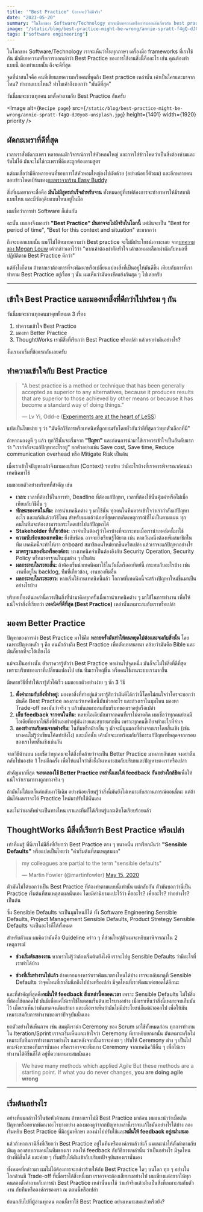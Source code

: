 ```yaml
---
title: '"Best Practice" (อาจจะ)ไม่มีจริง'
date: "2021-05-20"
summary: "ในโลกของ Software/Technology มักจะมีบทความหรือการบอกเล่าเกี่ยวกับ best practice จุดที่น่าสนใจคือ คนที่เขียนบทความเหล่านั้นหรือคนที่พูด best practice เหล่านั้น เค้าเป็นใคร? มาจากไหน? ทำงานแบบไหน? ทำไมมาถึงบอกว่า มันดีที่สุด"
image: "/static/blog/best-practice-might-be-wrong/annie-spratt-f4gQ-dJ0yo8-unsplash.jpg"
tags: ["software engineering"]
---
```


ในโลกของ Software/Technology เราจะเห็นว่าในทุกภาษา เครื่องมือ frameworks ที่เราใช้กัน
มักมีบทความหรือการบอกเล่าว่า Best Practice ของการใช้งานสิ่งนี้คืออะไร เช่น คุณต้องทำแบบนี้ ต้องทำแบบนั้น ถึงจะดีที่สุด

จุดที่น่าสนใจคือ คนที่เขียนบทความหรือคนที่พูดถึง Best practice เหล่านั้น เค้าเป็นใครและมาจากไหน? ทำงานแบบไหน? ทำไมเค้าถึงบอกว่า "มันดีที่สุด"

วันนี้ผมจะชวนทุกคน มาตั้งคำถามกับ Best Practice กันครับ

<Image
  alt={`Recipe page`}
  src={`/static/blog/best-practice-might-be-wrong/annie-spratt-f4gQ-dJ0yo8-unsplash.jpg`}
  height={1401}
  width={1920}
  priority
/>

## ผัดกะเพราที่ดีที่สุด

เวลาเราสั่งผัดกะเพรา หลายคนมักวิจารณ์การใส่หัวหอมใหญ่ และการใส่ข้าวโพดว่าเป็นสิ่งต้องห้ามและรับไม่ได้ มันจะไม่ใช่กะเพราที่ดีและถูกต้องตามสูตร

แต่ผมเชื่อว่ามีอีกหลายคนที่ชอบการใส่หัวหอมใหญ่ลงไปผัดด้วย (อย่างน้อยก็ตัวผม) และอีกหลายคนชอบข้าวโพดเบิร์นของ[กะเพราจากร้าน Easy Buddy](https://thestandard.co/easy-buddy/)

สิ่งที่ผมอยากจะสื่อคือ **มันไม่มีสูตรสำเร็จสำหรับจาน** ทั้งหมดอยู่ที่เชฟต้องการจะทำอาหารให้มีรสชาติแบบไหน และมีวัตถุดิบแบบไหนอยู่ในมือ

ผมเชื่อว่าการทำ Software ก็เช่นกัน

ฉะนั้น ผมเองจึงมองว่า **"Best Practice" มันอาจจะไม่มีจริงในโลกนี้** แต่มันจะเป็น "Best for period of time", "Best for this context and situation" ซะมากกว่า

ถึงจะบอกแบบนั้น ผมก็ไม่ได้หมายความว่า Best practice จะไม่มีประโยชน์เอาซะเลย จาก[บทความของ Megan Louw](https://www.thoughtworks.com/insights/blog/four-ways-kill-best-practice) เค้ากล่าวเอาไว้ว่า "หากเค้าต้องผ่าตัดหัวใจ เค้าขอหมอเลือกผ่าตัดกับหมอที่ปฏิบัติตาม Best Practice ดีกว่า"

แต่ยังไงก็ตาม ถ้าหากเราต้องการที่จะพัฒนาหรือเปลี่ยนแปลงสิ่งที่เป็นอยู่ให้มันดีขึ้น เทียบกับการที่เราทำตาม Best Practice อยู่เรื่อย ๆ นั้น ผมเห็นว่ามันคงขัดแย้งกันสุด ๆ ไปเลยครับ

---

## เข้าใจ Best Practice และมองหาสิ่งที่ดีกว่าไปพร้อม ๆ กัน

วันนี้ผมจะชวนทุกคนมาคุยทั้งหมด 3 เรื่อง

1. ทำความเข้าใจ Best Practice
2. มองหา Better Practice
3. ThoughtWorks เรามีสิ่งที่เรียกว่า Best Practice หรือเปล่า แล้วเราทำมันอย่างไร?

งั้นเรามาเริ่มที่ข้อแรกกันเลยครับ

## ทำความเข้าใจกับ Best Practice

> "A best practice is a method or technique that has been generally accepted
> as superior to any alternatives, because it produces results that are superior
> to those achieved by other means or because it has become a standard way of doing
> things."
>
> — Lv Yi, Odd-e ([Experiments are at the heart of LeSS](https://blog.odd-e.com/yilv/2020/12/experiments-are-at-the-heart-of-less.html))

แปลเป็นไทยง่าย ๆ ว่า "มันคือวิธีการหรือเทคนิคที่ถูกยอมรับโดยทั่วกันว่าดีที่สุดกว่าทุกตัวเลือกที่มี"

ถ้าหากมองดูดี ๆ แล้ว ทุกวิธีนั้นจะเริ่มจาก **"ปัญหา"** และก่อนการนำมาใช้เราควรเข้าใจเป็นอันดับแรกว่า "เรากำลังจะแก้ปัญหาอะไรอยู่" ยกตัวอย่างเช่น Save cost, Save time, Reduce communication overhead หรือ Mitigate Risk เป็นต้น

เมื่อเราเข้าใจปัญหาแล้วจึงมามองบริบท (Context) รอบข้าง ว่ามีอะไรบ้างที่เราควรพิจารณาก่อนนำเทคนิคมาใช้

ผมขอยกตัวอย่างบริบทที่สำคัญ เช่น

- **เวลา:** เวลาที่ต้องใช้ในการทำ, Deadline ที่ต้องแก้ปัญหา, เวลาที่ต้องใช้นั้นคุ้มค่าหรือไม่เมื่อเทียบกับวิธีอื่น ๆ
- **ทักษะของคนในทีม:** การนำเทคนิคต่าง ๆ มาใช้นั้น ทุกคนในทีมควรเข้าใจว่าเรากำลังแก้ปัญหาอะไร และแก้มันด้วยวิธีไหน สำหรับผมแล้วน้อยที่สุดหากเกิดเหตุการณ์ที่ไม่เป็นตามแผน ทุกคนในทีมจะต้องสามารถกระโดดเข้าไปแก้ปัญหาได้
- **Stakeholder ที่เกี่ยวข้อง:** เราจำเป็นต้องรู้ว่าใครบ้างที่จะกระทบเมื่อเรานำเทคนิคนี้มาใช้
- **ความซับซ้อนของเทคนิค:** ยิ่งซับซ้อน อาจจะยิ่งเรียนรู้ได้ยาก เช่น หากวันหนึ่งต้องเพิ่มสมาชิกในทีม เทคนิคนี้จะทำให้เรา onboard สมาชิกคนใหม่ยากขึ้นหรือเปล่า แล้วเราจะแก้ปัญหาอย่างไร
- **มาตรฐานของทีมหรือองค์กร:** บางเทคนิคจำเป็นต้องอิงกับ Security Operation, Security Policy หรือมาตรฐานในมุมต่าง ๆ เป็นต้น
- **ผลกระทบในระยะสั้น:** ถ้าต้องเริ่มนำเทคนิคมาใช้ในวันนี้หรืออาทิตย์นี้ กระทบกับอะไรบ้าง เช่น งานที่อยู่ใน backlog, ทีมที่เกี่ยวข้อง, งานของทีมอื่น
- **ผลกระทบในระยะยาว:** หากเริ่มใช้งานเทคนิคนี้แล้ว โอกาศที่เทคนิคนี้จะสร้างปัญหาใหม่ขึ้นมาเป็นอย่างไรบ้าง

บริบทเบื้องต้นเหล่านี้ควรเป็นสิ่งที่นำมาคิดทุกครั้งเมื่อเรานำเทคนิคต่าง ๆ มาใช้ในการทำงาน เพื่อให้แน่ใจว่าสิ่งที่เรียกว่า **เทคนิคที่ดีที่สุด (Best Practice)** เหล่านั้นเหมาะสมกับเราหรือเปล่า

## มองหา Better Practice

ปัญหาของการนำ Best Practice มาใช้คือ **หลายครั้งมันทำให้คนหยุดไปต่อและจมกับสิ่งนั้น** โดยเฉพาะปัญหาหลัก ๆ คือ คนมักอ้างถึง Best Practice เพื่อตัดบทสนทนา
คล้ายว่ามันคือ Bible และมันก็ยากที่จะโต้เถียงได้

แม้จะเป็นอย่างนั้น ตัวเราควรรู้ตัวว่า Best Practice พอผ่านไปจุดหนึ่ง มันก็จะไม่ใช่สิ่งที่ดีที่สุด เพราะบริบทของเราที่เปลี่ยนแปลงไป เช่น ทีมเราใหญ่ขึ้น หรือคนใช้งานระบบเรามากขึ้น

มีหลายวิธีที่ทำให้เรารู้ตัวได้เร็ว ผมขอยกตัวอย่างง่าย ๆ ซัก 3 วิธี

1. **ตั้งคำถามกับสิ่งที่ทำอยู่:** มองหาสิ่งที่ทำอยู่แล้วเรารู้สึกว่ามันดีได้กว่านี้โดยไม่สนใจว่าใครจะบอกว่ามันคือ Best Practice ลองถามว่าเทคนิคนี้มันช่วยอะไร และถ่วงเราในมุมไหน มองหา Trade-off ของมันว่าจริง ๆ แล้วมันเหมาะสมกับบริบทของเราอยู่หรือเปล่า
2. **เก็บ feedback จากคนในทีม:** หลายไอเดียมักมาจากคนที่เราไม่คาดคิด ผมเชื่อว่าทุกคนย่อมมีไอเดียที่อยากให้สิ่งที่ตัวเองทำอยู่มันง่ายและสบายมากขึ้น เพราะทุกคนขี้เกียจทำอะไรที่จำเจ
3. **ลองทำงานกับคนจากต่างทีม:** ในทีมหรือฝ่ายอื่น ๆ มักจะมีมุมมองที่ต่างจากเราโดยสิ้นเชิง (เช่น บางคนไม่รู้ว่าเขียนโค้ดทำยังไง) และเมื่อนั้น เค้ามักจะมาพร้อมกับวิธีการแก้ปัญหาที่หลุดจากกรอบของเราโดยสิ้นเชิงเช่นกัน

จากวิธีด้านบน ผมเชื่อว่าทุกคนจะได้สิ่งที่คล้ายว่าจะเป็น Better Practice มาหลายอันเลย จงอย่าลืมกลับไปมองข้อ 1 ใหม่อีกครั้ง เพื่อให้แน่ใจว่าสิ่งนี้มันเหมาะสมกับบริบทและปัญหาของเราหรือเปล่า

สำคัญมากที่สุด **จงทดลองใช้ Better Practice เหล่านี้และให้ feedback กันอย่างใกล้ชิด**เพื่อให้แน่ใจว่าเรามาทางถูกทางจริง ๆ

ถ้ามันไม่ได้ผลก็แค่กลับมาวิธีเดิม อย่างน้อยเรียนรู้ว่าสิ่งนี้มันยังไม่เหมาะกับสถานการณ์ตอนนี้นะ แต่ถ้ามันได้ผลเราจะได้​ Practice ใหม่มาปรับใช้นั่นเอง

และไม่ว่าผลลัพธ์จะเป็นทางไหน เราและทีมก็ได้เรียนรู้และเติบโตเรียบร้อยแล้ว

## ThoughtWorks มีสิ่งที่เรียกว่า Best Practice หรือเปล่า

เท่าที่ผมรู้ ที่นี่เราไม่มีสิ่งที่เรียกว่า Best Practice ตรง ๆ ขนาดนั้น เราเรียกมันว่า **"Sensible Defaults"** หรือแปลเป็นไทยว่า "ค่าเริ่มต้นที่สมเหตุสมผล"

<blockquote className="twitter-tweet">
  <p lang="en" dir="ltr">
    my colleagues are partial to the term &quot;sensible defaults&quot;
  </p>
  &mdash; Martin Fowler (@martinfowler)
  <a href="https://twitter.com/martinfowler/status/1261304977978535939?ref_src=twsrc%5Etfw">
    May 15, 2020
  </a>
</blockquote>
<script
  async
  src="https://platform.twitter.com/widgets.js"
  charSet="utf-8"
></script>

ตัวมันไม่ได้บอกว่าเป็น Best Practice ที่ต้องทำตามแบบนี้เท่านั้น แต่กลับกัน ตัวมันบอกว่านี่เป็น​ Practice เริ่มต้นที่สมเหตุสมผลนั่นเอง โดยมีคำนิยามแปะไว้ว่า คืออะไร? เพื่ออะไร? ทำอย่างไร? เป็นต้น

ซึ่ง Sensible Defaults จะเป็นมุมไหนก็ได้ ทั้ง ​Software Engineering Sensible Defaults, Project Management Sensible Defaults, Product Stretegy Sensible Defaults จะเป็นอะไรก็ได้ทั้งหมด

สำหรับตัวผม ผมคิดว่ามันคือ Guideline คร่าว ๆ ที่ส่วนใหญ่ตัวผมจะหยิบมาพิจารณาใน 2 เหตุการณ์

- **ช่วงเริ่มต้นของงาน** หากเราไม่รู้ว่าต้องเริ่มต้นยังไงดี เราจะไปดู Sensible Defaults ว่ามีอะไรที่เราทำได้บ้าง

- **ช่วงที่เริ่มทำงานไปแล้ว** ถ้าอยากมองหาว่าเราพัฒนาตรงไหนได้บ้าง เราจะกลับมาดูที่ Sensible Defaults ว่าจุดไหนที่เราลืมนึกถึงไปบ้างหรือเปล่า มีจุดไหนที่เราพัฒนาต่อยอดได้อีกนะ

และที่สำคัญที่สุดคือ**หมั่นให้ feedback สิ่งเหล่านี้ตลอดเวลา** เพราะ Sensible Defaults ไม่ใช่สิ่งที่ต้องใช้ตลอดไป มันมีเพื่อแค่ให้เราใช้ในตอนเริ่มต้นอะไรบางอย่าง เมื่อเราเห็นว่าสิ่งนี้เหมาะจบเก็บมันไว้ เมื่อเราเห็นว่ามันขาดจงเติมเข้ามา และเมื่อเราเห็นว่ามันไม่มีประโยชน์ก็แค่นำออกไป เพื่อให้มันเหมาะสมกับการทำงานของเราปัจจุบันนั่นเอง

ยกตัวอย่างให้เห็นภาพ เช่น สมมุติเรานำ Ceremony ของ Scrum มาใช้ทั้งหมดก่อน ทุกการทำงานใน Iteration/Sprint เราจะเริ่มเห็นและเข้าใจว่า Ceremony ที่เราหยิบยกมานั้น
มันเหมาะหรือไม่เหมาะกับทีมการทำงานเราอย่างไร และหลังจากนั้นเราจะค่อย ๆ ปรับให้ Ceremony ต่าง ๆ เป็นไปตามจังหวะของทีมเรานั่นเอง หรือเราอาจจะเพิ่มบาง Ceremony จากเทคนิควิธีอื่น ๆ เพื่อให้เราทำงานได้ดีขึ้นก็ได้ อยู่ที่ความเหมาะสมนั่นเอง

> We have many methods which applied Agile
> But these methods are a starting point. If what you do never changes, **you are doing agile wrong**

---

## เริ่มต้นอย่างไร

อย่างที่ผมกล่าวไว้ในข้อหัวด้านบน ถ้าหากเราไม่มี Best Practice มาก่อน ผมแนะนำว่าเมื่อเกิดปัญหาหรืออยากพัฒนาอะไรบางอย่าง ลองมองดูว่าจากปัญหาเหล่านี้เราจะแก้ไขมันอย่างไรได้บ้าง ลองเริ่มหยิบ Best Practice ที่มีอยู่มาศึกษา ลองนำไปปรับใช้และ**หมั่นให้ feedback อยู่สม่ำเสมอ**

แล้วถ้าหากเรามีสิ่งที่เรียกว่า Best Practice อยู่ในทีมหรือองค์กรแล้วล่ะก็ ผมแนะนำให้ตั้งคำถามกับมันดู ลองสอบถามคนในทีมของเรา ลองให้ feedback กับวิธีการเหล่านั้น
ว่าเป็นอย่างไร มีจุดไหนบ้างที่ดีขึ้นได้ และค่อย ๆ เริ่มปรับให้มันเข้ากับบริบทปัจจุบันของเรานั่นเอง

ทั้งหมดที่กล่าวมา ผมไม่ได้ต้องการจะกล่าวร้ายให้กับ Best Practice ใดๆ บนโลก ทุก ๆ อย่างในโลกล้วนมี Trade-off ที่เมื่อเราได้สิ่งหนึ่งมา เราอาจจะต้องเสียบางอย่างไป
ผมเพียงแต่อยากให้ทุกคนลองตั้งคำถามกับการนำ Best Practice เหล่านั้นมาใช้
ว่าแท้จริงแล้วมันเป็นสิ่งที่เหมาะสมกับตัวงาน กับทีมหรือองค์กรของเรา ณ ตอนนี้หรือเปล่า

ย้อนกลับไปที่ผู้อ่านทุกคน ตอนนี้เราใช้ Best Practice อย่างเหมาะสมแล้วหรือยัง?

